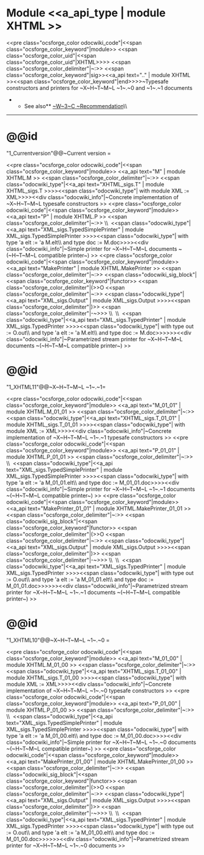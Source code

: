 =Module <<a_api_type | module XHTML >> =
<<pre class="ocsforge_color odocwiki_code"|<<span class="ocsforge_color_keyword"|module>> <<span class="ocsforge_color_uid"|<<span class="ocsforge_color_uid"|XHTML>>>> <<span class="ocsforge_color_delimiter"|~:>> <<span class="ocsforge_color_keyword"|sig>><<a_api text=".." | module XHTML >><<span class="ocsforge_color_keyword"|end>>>>~Typesafe constructors and printers for ~X~H~T~M~L ~1~.~0 and ~1~.~1 documents
**See also** [[http://www.w3.org/TR/xhtml11/|~W~3~C ~Recommendation]]\\

----


=@@id="1_Currentversion"@@~Current version =

<<pre class="ocsforge_color odocwiki_code"|<<span class="ocsforge_color_keyword"|module>> <<a_api text="M" | module XHTML.M >> <<span class="ocsforge_color_delimiter"|~:>> <<span class="odocwiki_type"|<<a_api text="XHTML_sigs.T" | module XHTML_sigs.T >>>><<span class="odocwiki_type"| with module XML := XML>>>><<div class="odocwiki_info"|~Concrete implementation of ~X~H~T~M~L typesafe constructors
>>
<<pre class="ocsforge_color odocwiki_code"|<<span class="ocsforge_color_keyword"|module>> <<a_api text="P" | module XHTML.P >> <<span class="ocsforge_color_delimiter"|~:>> \\  <<span class="odocwiki_type"|<<a_api text="XML_sigs.TypedSimplePrinter" | module XML_sigs.TypedSimplePrinter >>>><<span class="odocwiki_type"| with type 'a elt := 'a M.elt\\					 and type doc := M.doc>>>><<div class="odocwiki_info"|~Simple printer for ~X~H~T~M~L documents ~(~H~T~M~L compatible printer~)
>>
<<pre class="ocsforge_color odocwiki_code"|<<span class="ocsforge_color_keyword"|module>> <<a_api text="MakePrinter" | module XHTML.MakePrinter >> <<span class="ocsforge_color_delimiter"|~:>> <<span class="odocwiki_sig_block"|<<span class="ocsforge_color_keyword"|functor>> <<span class="ocsforge_color_delimiter"|(>>O <<span class="ocsforge_color_delimiter"|~:>> <<span class="odocwiki_type"|<<a_api text="XML_sigs.Output" | module XML_sigs.Output >>>><<span class="ocsforge_color_delimiter"|)>> <<span class="ocsforge_color_delimiter"|-~>>> \\  \\  <<span class="odocwiki_type"|<<a_api text="XML_sigs.TypedPrinter" | module XML_sigs.TypedPrinter >>>><<span class="odocwiki_type"| with type out := O.out\\			 and type 'a elt := 'a M.elt\\			 and type doc := M.doc>>>>>><<div class="odocwiki_info"|~Parametrized stream printer for ~X~H~T~M~L documents ~(~H~T~M~L compatible printer~)
>>


=@@id="1_XHTML11"@@~X~H~T~M~L ~1~.~1=

<<pre class="ocsforge_color odocwiki_code"|<<span class="ocsforge_color_keyword"|module>> <<a_api text="M_01_01" | module XHTML.M_01_01 >> <<span class="ocsforge_color_delimiter"|~:>> <<span class="odocwiki_type"|<<a_api text="XHTML_sigs.T_01_01" | module XHTML_sigs.T_01_01 >>>><<span class="odocwiki_type"| with module XML := XML>>>><<div class="odocwiki_info"|~Concrete implementation of ~X~H~T~M~L ~1~.~1 typesafe constructors
>>
<<pre class="ocsforge_color odocwiki_code"|<<span class="ocsforge_color_keyword"|module>> <<a_api text="P_01_01" | module XHTML.P_01_01 >> <<span class="ocsforge_color_delimiter"|~:>> \\  <<span class="odocwiki_type"|<<a_api text="XML_sigs.TypedSimplePrinter" | module XML_sigs.TypedSimplePrinter >>>><<span class="odocwiki_type"| with type 'a elt := 'a M_01_01.elt\\                               and type doc := M_01_01.doc>>>><<div class="odocwiki_info"|~Simple printer for ~X~H~T~M~L ~1~.~1 documents ~(~H~T~M~L compatible printer~)
>>
<<pre class="ocsforge_color odocwiki_code"|<<span class="ocsforge_color_keyword"|module>> <<a_api text="MakePrinter_01_01" | module XHTML.MakePrinter_01_01 >> <<span class="ocsforge_color_delimiter"|~:>> <<span class="odocwiki_sig_block"|<<span class="ocsforge_color_keyword"|functor>> <<span class="ocsforge_color_delimiter"|(>>O <<span class="ocsforge_color_delimiter"|~:>> <<span class="odocwiki_type"|<<a_api text="XML_sigs.Output" | module XML_sigs.Output >>>><<span class="ocsforge_color_delimiter"|)>> <<span class="ocsforge_color_delimiter"|-~>>> \\  \\  <<span class="odocwiki_type"|<<a_api text="XML_sigs.TypedPrinter" | module XML_sigs.TypedPrinter >>>><<span class="odocwiki_type"| with type out := O.out\\                         and type 'a elt := 'a M_01_01.elt\\                         and type doc := M_01_01.doc>>>>>><<div class="odocwiki_info"|~Parametrized stream printer for ~X~H~T~M~L ~1~.~1 documents ~(~H~T~M~L compatible printer~)
>>


=@@id="1_XHTML10"@@~X~H~T~M~L ~1~.~0 =

<<pre class="ocsforge_color odocwiki_code"|<<span class="ocsforge_color_keyword"|module>> <<a_api text="M_01_00" | module XHTML.M_01_00 >> <<span class="ocsforge_color_delimiter"|~:>> <<span class="odocwiki_type"|<<a_api text="XHTML_sigs.T_01_00" | module XHTML_sigs.T_01_00 >>>><<span class="odocwiki_type"| with module XML := XML>>>><<div class="odocwiki_info"|~Concrete implementation of ~X~H~T~M~L ~1~.~0 typesafe constructors
>>
<<pre class="ocsforge_color odocwiki_code"|<<span class="ocsforge_color_keyword"|module>> <<a_api text="P_01_00" | module XHTML.P_01_00 >> <<span class="ocsforge_color_delimiter"|~:>> \\  <<span class="odocwiki_type"|<<a_api text="XML_sigs.TypedSimplePrinter" | module XML_sigs.TypedSimplePrinter >>>><<span class="odocwiki_type"| with type 'a elt := 'a M_01_00.elt\\                               and type doc := M_01_00.doc>>>><<div class="odocwiki_info"|~Simple printer for ~X~H~T~M~L ~1~.~0 documents ~(~H~T~M~L compatible printer~)
>>
<<pre class="ocsforge_color odocwiki_code"|<<span class="ocsforge_color_keyword"|module>> <<a_api text="MakePrinter_01_00" | module XHTML.MakePrinter_01_00 >> <<span class="ocsforge_color_delimiter"|~:>> <<span class="odocwiki_sig_block"|<<span class="ocsforge_color_keyword"|functor>> <<span class="ocsforge_color_delimiter"|(>>O <<span class="ocsforge_color_delimiter"|~:>> <<span class="odocwiki_type"|<<a_api text="XML_sigs.Output" | module XML_sigs.Output >>>><<span class="ocsforge_color_delimiter"|)>> <<span class="ocsforge_color_delimiter"|-~>>> \\  \\  <<span class="odocwiki_type"|<<a_api text="XML_sigs.TypedPrinter" | module XML_sigs.TypedPrinter >>>><<span class="odocwiki_type"| with type out := O.out\\                         and type 'a elt := 'a M_01_00.elt\\                         and type doc := M_01_00.doc>>>>>><<div class="odocwiki_info"|~Parametrized stream printer for ~X~H~T~M~L ~1~.~0 documents
>>
